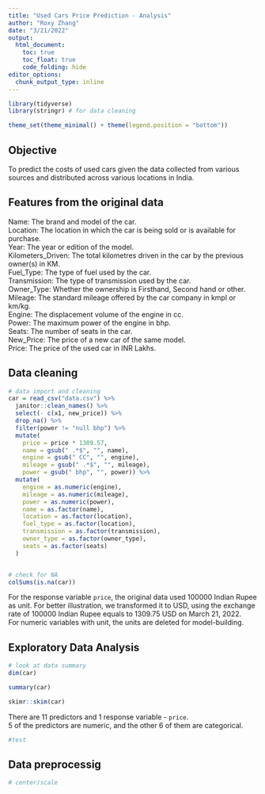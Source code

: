 ```yaml
---
title: "Used Cars Price Prediction - Analysis"
author: "Roxy Zhang"
date: "3/21/2022"
output: 
  html_document:
    toc: true
    toc_float: true
    code_folding: hide
editor_options: 
  chunk_output_type: inline
---
```


```r
library(tidyverse)
library(stringr) # for data cleaning

theme_set(theme_minimal() + theme(legend.position = "bottom"))
```


## Objective
To predict the costs of used cars given the data collected from various sources and distributed across various locations in India.


## Features from the original data
Name: The brand and model of the car.  
Location: The location in which the car is being sold or is available for purchase.  
Year: The year or edition of the model.  
Kilometers_Driven: The total kilometres driven in the car by the previous owner(s) in KM.  
Fuel_Type: The type of fuel used by the car.  
Transmission: The type of transmission used by the car.  
Owner_Type: Whether the ownership is Firsthand, Second hand or other.  
Mileage: The standard mileage offered by the car company in kmpl or km/kg.  
Engine: The displacement volume of the engine in cc.  
Power: The maximum power of the engine in bhp.  
Seats: The number of seats in the car.  
New_Price: The price of a new car of the same model.  
Price: The price of the used car in INR Lakhs.  


## Data cleaning

```r
# data import and cleaning
car = read_csv("data.csv") %>% 
  janitor::clean_names() %>% 
  select(- c(x1, new_price)) %>% 
  drop_na() %>% 
  filter(power != "null bhp") %>% 
  mutate(
    price = price * 1309.57,
    name = gsub(" .*$", "", name),
    engine = gsub(" CC", "", engine),
    mileage = gsub(" .*$", "", mileage),
    power = gsub(" bhp", "", power)) %>% 
  mutate(
    engine = as.numeric(engine),
    mileage = as.numeric(mileage),
    power = as.numeric(power),
    name = as.factor(name),
    location = as.factor(location),
    fuel_type = as.factor(location),
    transmission = as.factor(transmission),
    owner_type = as.factor(owner_type),
    seats = as.factor(seats)
  )


# check for NA
colSums(is.na(car))
```

For the response variable `price`, the original data used 100000 Indian Rupee as unit. For better illustration, we transformed it to USD, using the exchange rate of 100000 Indian Rupee equals to 1309.75 USD on March 21, 2022.  
For numeric variables with unit, the units are deleted for model-building.


## Exploratory Data Analysis

```r
# look at data summary
dim(car)

summary(car)

skimr::skim(car)
```

There are 11 predictors and 1 response variable - `price`.  
5 of the predictors are numeric, and the other 6 of them are categorical.

```r
#test
```

## Data preprocessig

```r
# center/scale

```


